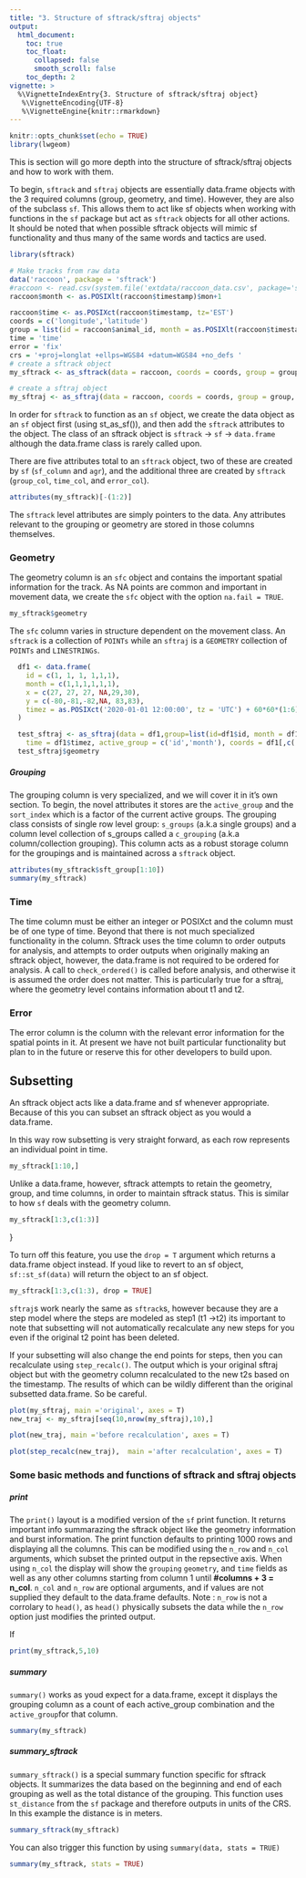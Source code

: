 ```yaml
---
title: "3. Structure of sftrack/sftraj objects"
output:
  html_document:
    toc: true
    toc_float:
      collapsed: false
      smooth_scroll: false
    toc_depth: 2
vignette: >
  %\VignetteIndexEntry{3. Structure of sftrack/sftraj object}
   %\VignetteEncoding{UTF-8}
   %\VignetteEngine{knitr::rmarkdown}
---
```

```r
knitr::opts_chunk$set(echo = TRUE)
library(lwgeom)
```
This is section will go more depth into the structure of sftrack/sftraj objects and how to work with them.

To begin, `sftrack` and `sftraj` objects are essentially data.frame objects with the 3 required columns (group, geometry, and time). However, they are also of the subclass `sf`. This allows them to act like sf objects when working with functions in the `sf` package but act as `sftrack` objects for all other actions. It should be noted that when possible sftrack objects will mimic sf functionality and thus many of the same words and tactics are used.

```r
library(sftrack)

# Make tracks from raw data
data('raccoon', package = 'sftrack')
#raccoon <- read.csv(system.file('extdata/raccoon_data.csv', package='sftrack'))
raccoon$month <- as.POSIXlt(raccoon$timestamp)$mon+1

raccoon$time <- as.POSIXct(raccoon$timestamp, tz='EST')
coords = c('longitude','latitude')
group = list(id = raccoon$animal_id, month = as.POSIXlt(raccoon$timestamp)$mon+1)
time = 'time'
error = 'fix'
crs = '+proj=longlat +ellps=WGS84 +datum=WGS84 +no_defs '
# create a sftrack object
my_sftrack <- as_sftrack(data = raccoon, coords = coords, group = group, time = time, error = error, crs = crs)

# create a sftraj object
my_sftraj <- as_sftraj(data = raccoon, coords = coords, group = group, time = time, error = error, crs = crs)

```

In order for `sftrack` to function as an `sf` object, we create the data object as an `sf` object first (using st_as_sf()), and then add the `sftrack` attributes to the object. The class of an sftrack object is `sftrack` -> `sf` -> `data.frame` although the data.frame class is rarely called upon.

There are five attributes total to an `sftrack` object, two of these are created by `sf` (`sf_column` and `agr`), and the additional three are created by `sftrack` (`group_col`, `time_col`, and `error_col`).

```r
attributes(my_sftrack)[-(1:2)]
```

The `sftrack` level attributes are simply pointers to the data. Any attributes relevant to the grouping or geometry are stored in those columns themselves. 

### Geometry

The geometry column is an `sfc` object and contains the important spatial information for the track. As NA points are common and important in movement data, we create the `sfc` object with the option `na.fail = TRUE`. 
```r
my_sftrack$geometry
```

The `sfc` column varies in structure dependent on the movement class. An `sftrack` is a collection of `POINTs` while an `sftraj` is a `GEOMETRY` collection of `POINTs` and `LINESTRINGs`. 


```r
  df1 <- data.frame(
    id = c(1, 1, 1, 1,1,1),
    month = c(1,1,1,1,1,1),
    x = c(27, 27, 27, NA,29,30),
    y = c(-80,-81,-82,NA, 83,83),
    timez = as.POSIXct('2020-01-01 12:00:00', tz = 'UTC') + 60*60*(1:6)
  )

  test_sftraj <- as_sftraj(data = df1,group=list(id=df1$id, month = df1$month),
    time = df1$timez, active_group = c('id','month'), coords = df1[,c('x','y')])
  test_sftraj$geometry
```

##### Grouping

The grouping column is very specialized, and we will cover it in it's own section. To begin, the novel attributes it stores are the `active_group` and the `sort_index` which is a factor of the current active groups. The grouping class consists of single row level group: `s_groups` (a.k.a single groups) and a column level collection of s_groups called a `c_grouping` (a.k.a column/collection grouping). This column acts as a robust storage column for the groupings and is maintained across a `sftrack` object.

```r
attributes(my_sftrack$sft_group[1:10])
summary(my_sftrack)
```

### Time

The time column must be either an integer or POSIXct and the column must be of one type of time. Beyond that there is not much specialized functionality in the column. Sftrack uses the time column to order outputs for analysis, and attempts to order outputs when originally making an sftrack object, however, the data.frame is not required to be ordered for analysis. A call to `check_ordered()` is called before analysis, and otherwise it is assumed the order does not matter. This is particularly true for a sftraj, where the geometry level contains information about t1 and t2. 

### Error

The error column is the column with the relevant error information for the spatial points in it. At present we have not built particular functionality but plan to in the future or reserve this for other developers to build upon.

## Subsetting

An sftrack object acts like a data.frame and sf whenever appropriate. Because of this you can subset an sftrack object as you would a data.frame. 

In this way row subsetting is very straight forward, as each row represents an individual point in time.

```r

my_sftrack[1:10,]
```

Unlike a data.frame, however, sftrack attempts to retain the geometry, group, and time columns, in order to maintain sftrack status. This is similar to how `sf` deals with the geometry column.

```r

my_sftrack[1:3,c(1:3)]
```
}

To turn off this feature, you use the `drop = T` argument which returns a data.frame object instead. If youd like to revert to an sf object, `sf::st_sf(data)` will return the object to an sf object.

```r
my_sftrack[1:3,c(1:3), drop = TRUE]
```

`sftraj`s work nearly the same as `sftrack`s, however because they are a step model where the steps are modeled as step1 (t1 ->t2) its important to note that subsetting will not automatically recalculate any new steps for you even if the original t2 point has been deleted.

If your subsetting will also change the end points for steps, then you can recalculate using `step_recalc()`. The output which is your original sftraj object but with the geometry column recalculated to the new t2s based on the timestamp. The results of which can be wildly different than the original subsetted data.frame. So be careful.

```r
plot(my_sftraj, main ='original', axes = T)
new_traj <- my_sftraj[seq(10,nrow(my_sftraj),10),]

plot(new_traj, main ='before recalculation', axes = T)

plot(step_recalc(new_traj),  main ='after recalculation', axes = T)
```

### Some basic methods and functions of sftrack and sftraj objects

##### print  

The `print()` layout is a modified version of the `sf` print function. It returns important info summarazing the sftrack object like the geometry information and burst information. The print function defaults to printing 1000 rows and displaying all the columns. This can be modified using the `n_row` and `n_col` arguments, which subset the printed output in the repsective axis. When using `n_col` the display will show the `grouping` `geometry`, and `time` fields as well as any other columns starting from column 1 until **#columns + 3 = n_col**. `n_col` and `n_row` are optional arguments, and if values are not supplied they default to the data.frame defaults. Note : `n_row` is not a corrolary to `head()`, as `head()` physically subsets the data while the `n_row` option just modifies the printed output. 

If

```r

print(my_sftrack,5,10)
```

##### summary  

`summary()` works as youd expect for a data.frame, except it displays the grouping column as a count of each active_group combination and the `active_group `for that column.  
```r
summary(my_sftrack)
```

##### summary_sftrack  

`summary_sftrack()` is a special summary function specific for sftrack objects. It summarizes the data based on the beginning and end of each grouping as well as the total distance of the grouping. This function uses `st_distance` from the `sf` package and therefore outputs in units of the CRS. In this example the distance is in meters.

```r
summary_sftrack(my_sftrack)

```

You can also trigger this function by using `summary(data, stats = TRUE)`

```r
summary(my_sftrack, stats = TRUE)
```



